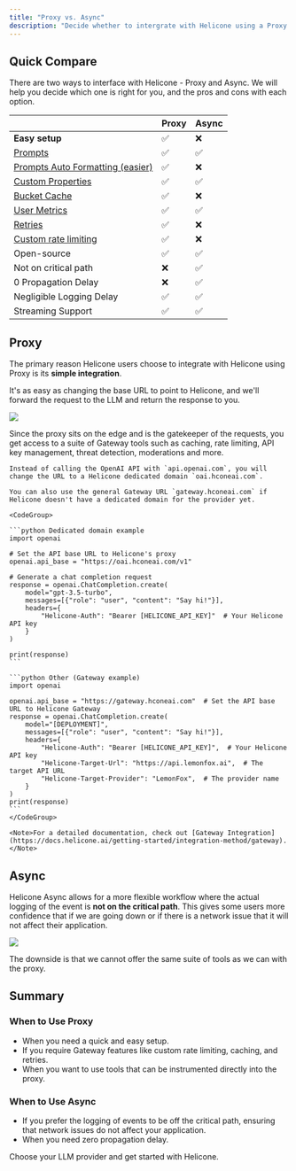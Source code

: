 ```yaml
---
title: "Proxy vs. Async"
description: "Decide whether to intergrate with Helicone using a Proxy or Async."
---
```



## Quick Compare

There are two ways to interface with Helicone - Proxy and Async. We will help you decide which one is right for you, and the pros and cons with each option. 

|                                                                    | Proxy | Async |
| ------------------------------------------------------------------ | ----- | ----- |
| **Easy setup**                                                     | ✅    | ❌    |
| [Prompts](/features/prompts/)                                      | ✅    | ✅    |
| [Prompts Auto Formatting (easier)](/features/prompts)              | ✅    | ❌    |
| [Custom Properties](/features/advanced-usage/custom-properties)    | ✅    | ✅    |
| [Bucket Cache](/features/advanced-usage/caching)                   | ✅    | ❌    |
| [User Metrics](/features/advanced-usage/user-metrics)              | ✅    | ✅    |
| [Retries](/features/advanced-usage/retries)                        | ✅    | ❌    |
| [Custom rate limiting](/features/advanced-usage/custom-rate-limits) | ✅    | ❌    |
| Open-source                                                        | ✅    | ✅    |
| Not on critical path                                               | ❌    | ✅    |
| 0 Propagation Delay                                                | ❌    | ✅    |
| Negligible Logging Delay                                           | ✅    | ✅    |
| Streaming Support                                                  | ✅    | ✅    |


## Proxy

The primary reason Helicone users choose to integrate with Helicone using Proxy is its **simple integration**.

It's as easy as changing the base URL to point to Helicone, and we'll forward the request to the LLM and return the response to you. 

<Frame caption="Proxy: flow of data. ">
  <img src="/images/example-proxy.png" />
</Frame>

Since the proxy sits on the edge and is the gatekeeper of the requests, you get access to a suite of Gateway tools such as caching, rate limiting, API key management, threat detection, moderations and more. 


<Accordion title="Here's a simple example">

    Instead of calling the OpenAI API with `api.openai.com`, you will change the URL to a Helicone dedicated domain `oai.hconeai.com`. 

    You can also use the general Gateway URL `gateway.hconeai.com` if Helicone doesn't have a dedicated domain for the provider yet.  

    <CodeGroup>
        
    ```python Dedicated domain example
    import openai

    # Set the API base URL to Helicone's proxy
    openai.api_base = "https://oai.hconeai.com/v1"

    # Generate a chat completion request
    response = openai.ChatCompletion.create(
        model="gpt-3.5-turbo",
        messages=[{"role": "user", "content": "Say hi!"}],
        headers={
            "Helicone-Auth": "Bearer [HELICONE_API_KEY]"  # Your Helicone API key
        }
    )

    print(response)
    ```

    ```python Other (Gateway example)
    import openai

    openai.api_base = "https://gateway.hconeai.com"  # Set the API base URL to Helicone Gateway
    response = openai.ChatCompletion.create(
        model="[DEPLOYMENT]",
        messages=[{"role": "user", "content": "Say hi!"}],
        headers={
            "Helicone-Auth": "Bearer [HELICONE_API_KEY]",  # Your Helicone API key
            "Helicone-Target-Url": "https://api.lemonfox.ai",  # The target API URL
            "Helicone-Target-Provider": "LemonFox",  # The provider name
        }
    )
    print(response)
    ```
    </CodeGroup>

    <Note>For a detailed documentation, check out [Gateway Integration](https://docs.helicone.ai/getting-started/integration-method/gateway). </Note>

</Accordion>



## Async

Helicone Async allows for a more flexible workflow where the actual logging of the event is **not on the critical path**. This gives some users more confidence that if we are going down or if there is a network issue that it will not affect their application. 

<Frame caption="Async: flow of data. ">
  <img src="/images/example-async.png" />
</Frame>

<Warning>The downside is that we cannot offer the same suite of tools as we can with the proxy.</Warning>


## Summary

### When to Use Proxy
- When you need a quick and easy setup.
- If you require Gateway features like custom rate limiting, caching, and retries.
- When you want to use tools that can be instrumented directly into the proxy.

### When to Use Async

- If you prefer the logging of events to be off the critical path, ensuring that network issues do not affect your application.
- When you need zero propagation delay.

<Card title="Integrate with Helicone" href="/getting-started/quick-start#quick-start" icon="flag">
    Choose your LLM provider and get started with Helicone. 
</Card>

<QuestionsSection />
